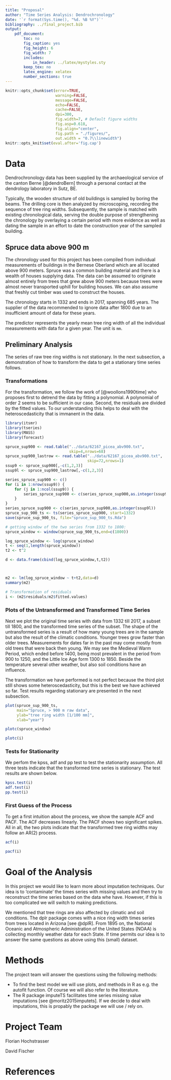 ```yaml
---
title: "Proposal"
author: "Time Series Analysis: Dendrochronology"
date: '`r format(Sys.time(), "%d. %B %Y")`'
bibliography: ../final_project.bib
output:
    pdf_document:
        toc: no
        fig_caption: yes
        fig_height: 6
        fig_width: 7
        includes:
            in_header: ../latex/mystyles.sty
        keep_tex: no
        latex_engine: xelatex
        number_sections: true
---
```


```r
knitr::opts_chunk$set(error=TRUE,
                      warning=FALSE,
                      message=FALSE,
                      echo=FALSE,
                      cache=FALSE,
                      dpi=300,
                      fig.width=7, # Default figure widths
                      fig.asp=0.618,
                      fig.align="center",
                      fig.path = "./figures/",
                      out.width = "0.7\\linewidth")
knitr::opts_knit$set(eval.after='fig.cap')
```

# Data

Dendrochronology data has been supplied by the archaeological service of the canton Berne [@dendroBern] through a personal contact at the dendrology laboratory in Sutz, BE.

Typically, the wooden structure of old buildings is sampled by boring the beams. The drilling core is then analyzed by microscoping, recording the sequence of tree ring widths. Subsequently, the sample is matched with existing chronological data, serving the double purpose of strengthening the chronology by overlaying a certain period with more evidence as well as dating the sample in an effort to date the construction year of the sampled building.

## Spruce data above 900 m
The chronology used for this project has been compiled from individual measurements of buildings in the Bernese Oberland which are all located above 900 meters. Spruce was a common building material and there is a wealth of houses supplying data. The data can be assumed to originate almost entirely from trees that grew above 900 meters because trees were almost never transported uphill for building houses. We can also assume that freshly cut timber was used to construct the houses. 

The chronology starts in 1332 and ends in 2017, spanning 685 years. The supplier of the data recommended to ignore data after 1800 due to an insufficient amount of data for these years.

The predictor represents the yearly mean tree ring width of all the individual measurements with data for a given year. The unit is `mm`.

## Preliminary Analysis

The series of raw tree ring widths is not stationary. In the next subsection, a demonstration of how to transform the data to get a stationary time series follows.

### Transformations

For the transformation, we follow the work of [@woollons1990time] who proposes first to detrend the data by fitting a polynomial. A polynomial of order 2 seems to be sufficient in our case. Second, the residuals are divided by the fitted values. To our understanding this helps to deal with the heteroscedasticity that is immanent in the data.

```r
library(itsmr)
library(tseries)
library(MASS)
library(forecast)

spruce_sup900 <- read.table("../data/62167_picea_abv900.txt",
                            skip=4,nrows=68)
spruce_sup900_lastrow <- read.table("../data/62167_picea_abv900.txt",
                                    skip=72,nrows=1)
ssup9 <- spruce_sup900[,-c(1,2,3)]
ssup9l <- spruce_sup900_lastrow[,-c(1,2,3)]

series_spruce_sup900 <- c()
for (i in 1:nrow(ssup9)) {
    for (j in 1:ncol(ssup9)) {
        series_spruce_sup900 <- c(series_spruce_sup900,as.integer(ssup9[i,j]))
    }
}
series_spruce_sup900 <- c(series_spruce_sup900,as.integer(ssup9l))
spruce_sup_900_ts <- ts(series_spruce_sup900, start=1332)
save(spruce_sup_900_ts, file="spruce_sup_900_ts.Rda")


```

```r
# getting window of the two series from 1332 to 1800:
spruce_window <- window(spruce_sup_900_ts,end=c(1800))

log_spruce_window <- log(spruce_window)
t <- seq(1,length(spruce_window))
t2 <- t^2

d <- data.frame(cbind(log_spruce_window,t,t2))



m2 <- lm(log_spruce_window ~ t+t2,data=d)
summary(m2)

# Transformation of residuals
i <- (m2$residuals/m2$fitted.values)
```

### Plots of the Untransformed and Transformed Time Series

Next we plot the original time series with data from 1332 till 2017, a subset till 1800, and the transformed time series of the subset. The shape of the untransformed series is a result of how many young trees are in the sample but also the result of the climatic conditions. Younger trees grow faster than older trees. Measurements for dates far in the past may come mostly from old trees that were back then young. We may see the Medieval Warm Period, which ended before 1400, being most prevalent in the period from 900 to 1250, and the Little Ice Age form 1300 to 1850. Beside the temperature several other weather, but also soil conditions have an influence. 

The transformation we have performed is not perfect because the third plot still shows some heteroscedasticity, but this is the best we have achieved so far. Test results regarding stationary are presented in the next subsection.

```r
plot(spruce_sup_900_ts,
     main="Spruce, > 900 m raw data",
     ylab="tree ring width [1/100 mm]",
     xlab="year")
```

```r
plotc(spruce_window)
```

```r
plotc(i)
```

### Tests for Stationarity

We perfom the kpss, adf and pp test to test the stationarity assumption. All three tests indicate that the transformed time series is stationary. The test results are shown below.

```r
kpss.test(i)
adf.test(i)
pp.test(i)
```

### First Guess of the Process

To get a first intuition about the process, we show the sample ACF and PACF. The ACF decreases linearly. The PACF shows two significant spikes. All in all, the two plots indicate that the transformed tree ring widths may follow an AR(2) process.

```r
acf(i)
```

```r
pacf(i)
```


# Goal of the Analysis

In this project we would like to learn more about imputation techniques. Our idea is to 'contaminate' the times series with missing values and then try to reconstruct the time series based on the data whe have. However, if this is too complicated we will switch to making predictions.

We mentioned that tree rings are also affected by climatic and soil conditions. The dplr package comes with a nice ring width times series from trees located in Arizona [see @dplR]. From 1895 on, the National Oceanic and Atmospheric Administration of the United States (NOAA) is collecting monthly weather data for each State. If time permits our idea is to answer the same questions as above using this (small) dataset. 

# Methods

The project team will answer the questions using the following methods:

- To find the best model we will use plots, and methods in R as e.g. the autofit function. Of course we will also refer to the literature.
- The R package imputeTS facilitates time series missing value imputations [see @moritz2015imputets]. If we decide to deal with imputations, this is propably the package we will use / rely on.

# Project Team
Florian Hochstrasser

David Fischer


# References
